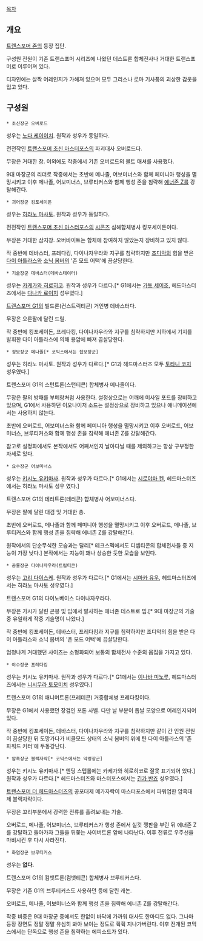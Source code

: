 [[목차]]

== 개요 ==
[[트랜스포머 존]]의 등장 집단.

구성원 전원이 기존 트랜스포머 시리즈에 나왔던 데스트론 합체전사나 거대한 트랜스포머로 이루어져 있다.

디자인에는 살짝 어레인지가 가해져 있으며 모두 그리스나 로마 기사풍의 괴상한 갑옷을 입고 있다.

== 구성원 ==
 * 초신장군 오버로드
성우는 [[노다 케이이치]]. 원작과 성우가 동일하다.

전전작인 [[트랜스포머 초신 마스터포스]]의 파괴대사 오버로드다.

무장은 거대한 창. 이외에도 작중에서 기존 오버로드의 볼트 매셔를 사용했다.

9대 마장군의 리더로 작중에서는 초반에 메나졸, 어보미너스와 함께 페미니아 행성을 멸망시키고 이후 메나졸, 어보미너스, 브루티커스와 함께 행성 존을 침략해 [[에너존 Z]]를 강탈해간다.

 * 괴어장군 킹포세이돈
성우는 [[히라노 마사토]]. 원작과 성우가 동일하다.

전전작인 [[트랜스포머 초신 마스터포스]]의 [[시콘즈]] 심해합체병사 킹포세이돈이다.

무장은 거대한 삼지창. 오버바이트는 합체에 참여하지 않았는지 장비하고 있지 않다.

작 중반에 데바스터, 프레다킹, 다이나자우라와 지구를 침략하지만 [[조디악]]의 힘을 받은 [[다이 아틀라스]]와 [[소닉 봄버]]의 '존 모드 어택'에 끔살당한다.

 * 기술장군 데바스터(데바스테이터)
성우는 [[카케가와 히로히코]]. 원작과 성우가 다르다.[* G1에서는 [[가토 세이조]], 헤드마스터즈에서는 [[다나카 료이치]] 성우였다.]

[[트랜스포머 G1]]의 빌드론(컨스트럭티콘) 거인병 데바스터다.

무장은 오른팔에 달린 드릴.

작 중반에 킹포세이돈, 프레다킹, 다이나자우라와 지구를 침략하지만 지하에서 기지를 발휘한 다이 아틀라스에 의해 용암에 빠져 끔살당한다.

 * 정보장군 메나졸[* 코믹스에서는 첩보장군]
성우는 히라노 마사토. 원작과 성우가 다르다.[* G1과 헤드마스터즈 모두 [[토타니 코지]] 성우였다.]

트랜스포머 G1의 스턴트론(스턴티콘) 합체병사 메나졸이다.

무장은 팔의 방패를 부메랑처럼 사용한다. 설정상으로는 어깨에 미사일 포드를 장비하고 있으며, G1에서 사용하던 이오나이저 소드는 설정상으로 장비하고 있으나 애니메이션에서는 사용하지 않는다.

초반에 오버로드, 어보미너스와 함께 페미니아 행성을 멸망시키고 이후 오버로드, 어보미너스, 브루티커스와 함께 행성 존을 침략해 에너존 Z를 강탈해간다.

참고로 설정화에서도 본작에서도 어째서인지 날아다닐 때를 제외하고는 항상 구부정한 자세로 있다.

 * 요수장군 어보미너스
성우는 [[키시노 유키마사]]. 원작과 성우가 다르다.[* G1에서는 [[시로야마 켄]], 헤드마스터즈에서는 히라노 마사토 성우 였다.]

트랜스포머 G1의 테러트론(테러콘) 합체병사 어보미너스다.

무장은 팔에 달린 대검 및 거대한 총.

초반에 오버로드, 메나졸과 함께 페미니아 행성을 멸망시키고 이후 오버로드, 메나졸, 브루티커스와 함께 행성 존을 침략해 에너존 Z를 강탈해간다.

원작에서의 단순무식한 모습과는 달리[* 테크스펙에서도 디셉티콘의 합체전사들 중 지능이 가장 낮다.] 본작에서는 지능이 꽤나 상승한 듯한 모습을 보인다.

 * 공룡장군 다이나자우라(트립티콘)
성우는 [[고리 다이스케]]. 원작과 성우가 다르다.[* G1에서는 [[시마카 유우]], 헤드마스터즈에서는 히라노 마사토 성우였다.]

트랜스포머 G1의 다이노베이스 다이나자우라다.

무장은 가시가 달린 곤봉 및 입에서 발사하는 에너존 데스트로 빔.[* 9대 마장군의 기술 중 유일하게 작중 기술명이 나왔다.]

작 중반에 킹포세이돈, 데바스터, 프레다킹과 지구를 침략하지만 조디악의 힘을 받은 다이 아틀라스와 소닉 봄버의 '존 모드 어택'에 끔살당한다.

엄청나게 거대했던 사이즈는 소형화되어 보통의 합체전사 수준의 몸집을 가지고 있다.

 * 야수장군 프레다킹
성우는 키시노 유키마사. 원작과 성우가 다르다.[* G1에서는 [[이나바 미노루]], 헤드마스터즈에서는 [[니시무라 토모미치]] 성우였다.]

트랜스포머 G1의 애니머트론(프레데콘) 거중합체병 프레다킹이다.

무장은 G1에서 사용했던 장검인 포톤 사벨. 다만 날 부분이 톱날 모양으로 어레인지되어있다.

작 중반에 킹포세이돈, 데바스터, 다이나자우라와 지구를 침략하지만 같이 간 인원 전원이 끔살당한 뒤 도망가다가 비클모드 상태의 소닉 봄버의 위에 탄 다이 아틀라스의 '존 파워드 커터'에 두동강난다.

 * 암흑장군 블랙자락[* 코믹스에서는 악령장군]
성우는 키시노 유키마사.[* 엔딩 스텝롤에는 카케가와 히로히코로 잘못 표기되어 있다.] 원작과 성우가 다르다.[* 헤드마스터즈와 마스터포스에서는 [[긴가 반죠]] 성우였다.]

[[트랜스포머 더 헤드마스터즈]]의 공포대제 메가자락이 마스터포스에서 파워업한 암흑대제 블랙자락이다.

무장은 꼬리부분에서 강력한 전류를 흘려보내는 기술.

오버로드, 메나졸, 어보미너스, 브루티커스가 행성 존에서 실컷 깽판을 부린 뒤 에너존 Z를 강탈하고 돌아가자 그들을 뒤쫓는 사이버트론 앞에 나타난다. 이후 전류로 우주선을 마비시킨 후 다시 사라진다.

 * 화염장군 브루티커스
성우는 '''없다.'''

트랜스포머 G1의 컴뱃트론(컴뱃티콘) 합체병사 브루티커스다.

무장은 기존 G1의 브루티커스도 사용하던 등에 달린 캐논.

오버로드, 메나졸, 어보미너스와 함께 행성 존을 침략해 에너존 Z를 강탈해간다.

작중 비중은 9대 마장군 중에서도 한없이 바닥에 가까워 대사도 한마디도 없다. 그나마 등장 장면도 정말 정말 유심히 봐야 보이는 정도로 휙휙 지나가버린다. 이후 전개된 코믹스에서는 단독으로 행성 존을 침략하는 에피소드가 있다.
